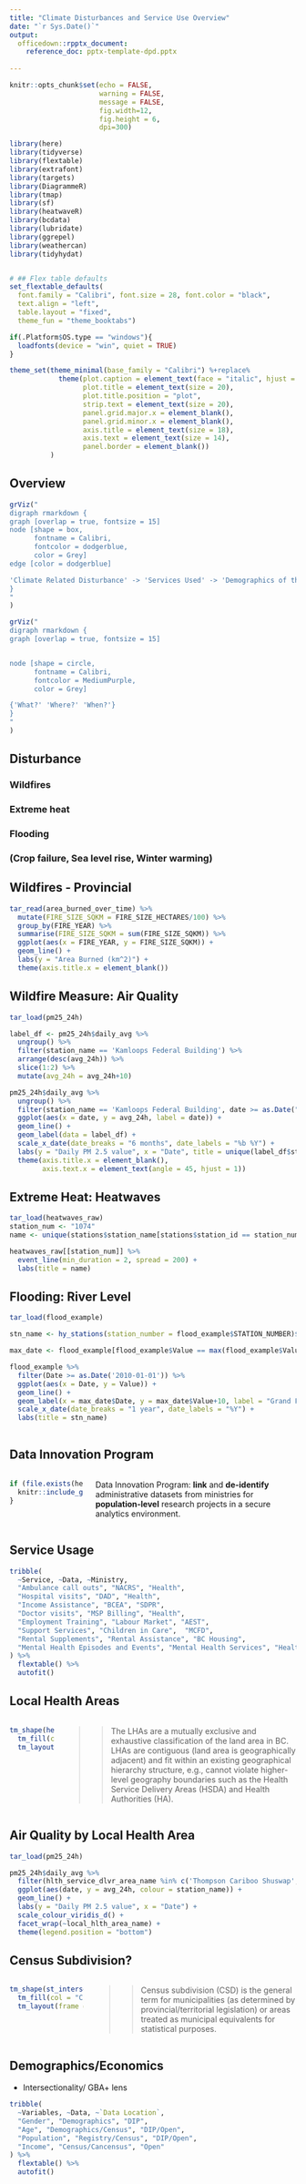 ```yaml
---
title: "Climate Disturbances and Service Use Overview"
date: "`r Sys.Date()`"
output: 
  officedown::rpptx_document:
    reference_doc: pptx-template-dpd.pptx
    
---
```



```r
knitr::opts_chunk$set(echo = FALSE,
                      warning = FALSE,
                      message = FALSE, 
                      fig.width=12, 
                      fig.height = 6, 
                      dpi=300)

library(here)
library(tidyverse)
library(flextable)
library(extrafont)
library(targets)
library(DiagrammeR)
library(tmap)
library(sf)
library(heatwaveR)
library(bcdata)
library(lubridate)
library(ggrepel)
library(weathercan)
library(tidyhydat)


# ## Flex table defaults
set_flextable_defaults(
  font.family = "Calibri", font.size = 28, font.color = "black",
  text.align = "left",
  table.layout = "fixed",
  theme_fun = "theme_booktabs")

if(.Platform$OS.type == "windows"){
  loadfonts(device = "win", quiet = TRUE)
}

theme_set(theme_minimal(base_family = "Calibri") %+replace%
            theme(plot.caption = element_text(face = "italic", hjust = 1),
                  plot.title = element_text(size = 20),
                  plot.title.position = "plot",
                  strip.text = element_text(size = 20),
                  panel.grid.major.x = element_blank(),
                  panel.grid.minor.x = element_blank(),
                  axis.title = element_text(size = 18),
                  axis.text = element_text(size = 14), 
                  panel.border = element_blank())
          )
```


## Overview
```r
grViz("
digraph rmarkdown {
graph [overlap = true, fontsize = 15]
node [shape = box,
      fontname = Calibri,
      fontcolor = dodgerblue,
      color = Grey]
edge [color = dodgerblue]

'Climate Related Disturbance' -> 'Services Used' -> 'Demographics of that Service Usage'
}
"
)
```



```r
grViz("
digraph rmarkdown {
graph [overlap = true, fontsize = 15]


node [shape = circle,
      fontname = Calibri,
      fontcolor = MediumPurple,
      color = Grey]

{'What?' 'Where?' 'When?'}
}
"
)
```

## Disturbance

### Wildfires

### Extreme heat

### Flooding

### (Crop failure, Sea level rise, Winter warming)

## Wildfires - Provincial

```r
tar_read(area_burned_over_time) %>% 
  mutate(FIRE_SIZE_SQKM = FIRE_SIZE_HECTARES/100) %>% 
  group_by(FIRE_YEAR) %>% 
  summarise(FIRE_SIZE_SQKM = sum(FIRE_SIZE_SQKM)) %>% 
  ggplot(aes(x = FIRE_YEAR, y = FIRE_SIZE_SQKM)) +
  geom_line() +
  labs(y = "Area Burned (km^2)") +
  theme(axis.title.x = element_blank())
```


## Wildfire Measure: Air Quality
```r
tar_load(pm25_24h)

label_df <- pm25_24h$daily_avg %>% 
  ungroup() %>% 
  filter(station_name == 'Kamloops Federal Building') %>% 
  arrange(desc(avg_24h)) %>% 
  slice(1:2) %>% 
  mutate(avg_24h = avg_24h+10)

pm25_24h$daily_avg %>% 
  ungroup() %>% 
  filter(station_name == 'Kamloops Federal Building', date >= as.Date("2011-01-01")) %>% 
  ggplot(aes(x = date, y = avg_24h, label = date)) +
  geom_line() +
  geom_label(data = label_df) +
  scale_x_date(date_breaks = "6 months", date_labels = "%b %Y") +
  labs(y = "Daily PM 2.5 value", x = "Date", title = unique(label_df$station_name)) +
  theme(axis.title.x = element_blank(),
        axis.text.x = element_text(angle = 45, hjust = 1))
```

## Extreme Heat: Heatwaves
```r
tar_load(heatwaves_raw)
station_num <- "1074"
name <- unique(stations$station_name[stations$station_id == station_num])

heatwaves_raw[[station_num]] %>% 
  event_line(min_duration = 2, spread = 200) +
  labs(title = name)
```

## Flooding: River Level

```r
tar_load(flood_example)

stn_name <- hy_stations(station_number = flood_example$STATION_NUMBER)$STATION_NAME

max_date <- flood_example[flood_example$Value == max(flood_example$Value),]

flood_example %>% 
  filter(Date >= as.Date('2010-01-01')) %>% 
  ggplot(aes(x = Date, y = Value)) +
  geom_line() +
  geom_label(x = max_date$Date, y = max_date$Value+10, label = "Grand Forks Flood") +
  scale_x_date(date_breaks = "1 year", date_labels = "%Y") +
  labs(title = stn_name)
  
```

## Data Innovation Program

:::::::::::::: {.columns}
::: {.column}
```r
if (file.exists(here::here("img/dip.jpg"))) {
  knitr::include_graphics(here::here("img/dip.jpg"))  
}
```
:::
::: {.column}

Data Innovation Program: **link** and **de-identify** administrative datasets from ministries for **population-level** research projects in a secure analytics environment.
:::
::::::::::::::

## Service Usage
```r
tribble(
  ~Service, ~Data, ~Ministry,
  "Ambulance call outs", "NACRS", "Health",
  "Hospital visits", "DAD", "Health",
  "Income Assistance", "BCEA", "SDPR",
  "Doctor visits", "MSP Billing", "Health",
  "Employment Training", "Labour Market", "AEST",
  "Support Services", "Children in Care",  "MCFD",
  "Rental Supplements", "Rental Assistance", "BC Housing",
  "Mental Health Episodes and Events", "Mental Health Services", "Health"
) %>% 
  flextable() %>% 
  autofit()
```


## Local Health Areas

:::::::::::::: {.columns}
::: {.column}
```r
tm_shape(health_lha()) +
  tm_fill(col = "LOCAL_HLTH_AREA_NAME", legend.show = FALSE) +
  tm_layout(frame = FALSE)
```
:::
::: {.column}

> > The LHAs are a mutually exclusive and exhaustive classification of the land area in BC. LHAs are contiguous (land area is geographically adjacent) and fit within an existing geographical hierarchy structure, e.g., cannot violate higher-level geography boundaries such as the Health Service Delivery Areas (HSDA) and Health Authorities (HA).

:::
::::::::::::::



## Air Quality by Local Health Area
```r
tar_load(pm25_24h)

pm25_24h$daily_avg %>% 
  filter(hlth_service_dlvr_area_name %in% c('Thompson Cariboo Shuswap', 'Okanagan')) %>% 
  ggplot(aes(date, y = avg_24h, colour = station_name)) +
  geom_line() +
  labs(y = "Daily PM 2.5 value", x = "Date") +
  scale_colour_viridis_d() +
  facet_wrap(~local_hlth_area_name) +
  theme(legend.position = "bottom")
```

## Census Subdivision?

:::::::::::::: {.columns}
::: {.column}
```r
tm_shape(st_intersection(census_subdivision(), bc_bound())) +
  tm_fill(col = "CENSUS_SUBDIVISION_NAME", legend.show = FALSE) +
  tm_layout(frame = FALSE)
```
:::
::: {.column}

> > Census subdivision (CSD) is the general term for municipalities (as determined by provincial/territorial legislation) or areas treated as municipal equivalents for statistical purposes.

:::
::::::::::::::




## Demographics/Economics
- Intersectionality/ GBA+ lens
```r
tribble(
  ~Variables, ~Data, ~`Data Location`,
  "Gender", "Demographics", "DIP",
  "Age", "Demographics/Census", "DIP/Open",
  "Population", "Registry/Census", "DIP/Open",
  "Income", "Census/Cancensus", "Open"
) %>% 
  flextable() %>% 
  autofit()
```

